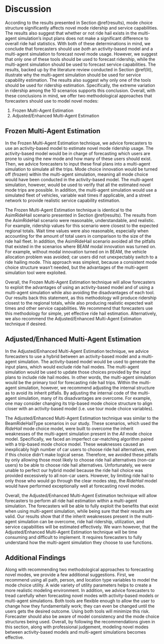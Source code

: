 # Discussion {#discussion}
According to the results presented in Section \@ref(results), mode choice structure significantly affects novel mode ridership and service capabilities. The results also suggest that whether or not ride hail exists in the multi-agent simulation's input plans does not make a significant difference to overall ride hail statistics. With both of these determinations in mind, we conclude that forecasters should use *both* an activity-based model and a multi-agent simulation to forecast novel mode usage. However, we suggest that only one of these tools should be used to forecast ridership, while the multi-agent simulation should be used to forecast service capabilities. The results, backed up by the literature review conducted in Section \@ref(lit), illustrate why the multi-agent simulation should be used for service capability estimation. The results also suggest why only one of the tools should be used for ridership estimation. Specifically, the extreme variation in ridership among the 10 scenarios supports this conclusion. Overall, with these conclusions in mind, we offer two methodological approaches that forecasters should use to model novel modes:

  1. Frozen Multi-Agent Estimation
  2. Adjusted/Enhanced Multi-Agent Estimation

## Frozen Multi-Agent Estimation
In the Frozen Multi-Agent Estimation technique, we advice forecasters to use an activity-based model to estimate novel mode ridership usage. The activity-based model would be in charge of forecasting which users are prone to using the new mode and how many of these users should exist. Then, we advice forecasters to input these final plans into a multi-agent simulation to simulate all the trips. Mode choice innovation would be turned off (frozen) within the multi-agent simulation, meaning all mode choice would have been conducted in the activity-based model. The multi-agent simulation, however, would be used to verify that all the estimated novel mode trips are possible. In addition, the multi-agent simulation would use a simulated fleet of vehicles, variable wait times if applicable, and a street network to provide realistic service capability estimation. 

The Frozen Multi-Agent Estimation technique is identical to the AsimRideHail scenario presented in Section \@ref(results). The results from the AsimRideHail scenario were reasonable, understandable, and realistic. For example, ridership values for this scenario were closest to the expected regional totals. Wait time values were also reasonable, especially when accounting for the amount of total users in comparison to the size of the ride hail fleet. In addition, the AsimRideHail scenario avoided all the pitfalls that existed in the scenarios where BEAM modal innovation was turned on. For example, without modal innovation turned on in BEAM, the vehicle allocation problem was avoided; car users did not unexpectably switch to a ride hailing mode. This approach was simplest, because a consistent mode choice structure wasn't needed, but the advantages of the multi-agent simulation tool were exploited.

Overall, the Frozen Multi-Agent Estimation technique will allow forecasters to exploit the advantages of using an activity-based model and of using a multi-agent simulation while also avoiding the disadvantages of each tool. Our results back this statement, as this methodology will produce ridership closest to the regional totals, while also producing realistic expected wait times and other service capabilities. We recommend that forecasters use this methodology for simple, yet effective ride hail estimation. Alternatively, we also recommend the Adjusted/Enhanced Multi-Agent Estimation technique if desired.

## Adjusted/Enhanced Multi-Agent Estimation
In the Adjusted/Enhanced Multi-Agent Estimation technique, we advice forecasters to use a hybrid between an activity-based model and a multi-agent simulation. The activity-based model would be used to generate the input plans, which would exclude ride hail modes. The multi-agent simulation would be used to update those choices provided by the input plans to include ride hail modes. In other words, the multi-agent simulation would be the primary tool for forecasting ride hail trips. Within the multi-agent simulation, however, we recommend adjusting the internal structure as to avoid its inherit pitfalls. By adjusting the internal code of the multi-agent simulation, many of its disadvantages are overcome. For example, one may consider changing its trip-based mode choice structure to align closer with an activity-based model (i.e. use tour mode choice variables). 

The Adjusted/Enhanced Multi-Agent Estimation technique was similar to the BeamRideHailType scenarios in our study. These scenarios, which used the *RideHail* mode choice model, were built to overcome the inherit weaknesses of the multi-agent simulation present in the *All* mode choice model. Specifically, we faced an imperfect car-matching algorithm paired with a trip-based mode choice model. These weaknesses caused an inexplicably high number of car users to choose ride hail alternatives, even if this choice didn't make logical sense. Therefore, we avoided these pitfalls by only allowing those most likely to choose ride hail alternatives (non-car users) to be able to choose ride hail alternatives. Unfortunately, we were unable to perfect our hybrid model because the ride hail choice was provided excessively to all non-car users. However, by limiting ride hail to only those who would go through the clear modes step, the *RideHail* model would have performed exceptionally well at forecasting novel modes. 

Overall, the Adjusted/Enhanced Multi-Agent Estimation technique will allow forecasters to perform all ride hail estimation within a multi-agent simulation. The forecasters will be able to fully exploit the benefits that exist when using multi-agent simulation, while being sure that their results are valid. Our results show that if the inherit weaknesses present in the multi-agent simulation can be overcome, ride hail ridership, utilization, and service capabilities will be estimated effectively. We warn however, that the Adjusted/Enhanced Multi-Agent Estimation technique will be time consuming and difficult to implement. It requires forecasters to fully understand how the multi-agent simulation they choose to use functions. 
  
## Additional Findings  
Along with recommending two methodological approaches to forecasting novel modes, we provide a few additional suggestions. First, we recommend using all path, person, and location type variables to model the mode choice utility. A wide variety of utility parameters helps to create a more realistic modeling environment. In addition, we advice forecasters to tread carefully when forecasting novel modes with activity-based models or multi-agent simulations. Both tools are flexible enough to allow the user to change how they fundamentally work; they can even be changed until the users gets the desired outcome. Using both tools will minimize this risk. Forecaster should  also be aware of model consistency and the mode choice structures being used. Overall, by following the recommendations given in this section, along with professional judgement, modeling novel modes between activity-based models and multi-agent simulations becomes effective. 

 
  
